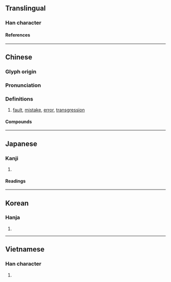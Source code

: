 {{character info/new}}
==Translingual==

===Han character===
{{Han char|rn=61|rad=心|as=09|sn=13|four=21332|canj=HNP|ids=⿱衍心}}

====References====
{{Han ref|kx=0393.350|dkj=10900|dj=0730.090|hdz=42322.140|uh=6106}}

----

==Chinese==
{{zh-forms}}

===Glyph origin===
{{Han etym}}

===Pronunciation===
{{zh-pron
|m=qiān
|c=hin1
|mc=y
|oc=y
|ma=
|cat=n
}}

===Definitions===
{{zh-hanzi}}

# [[fault]], [[mistake]], [[error]], [[transgression]]

====Compounds====
{{zh-der|乾餱以愆|愆陽|三風十愆|愆面|愆義|愆程|愆痾|愆德|愆尤|愆家|惹罪招愆|愆滯|愆期|不愆|愆序|愆伏|愆忒|惹禍招愆|前愆|蓋愆|繩愆糾謬|罪愆}}

----

==Japanese==

===Kanji===
{{ja-kanji|grade=|rs=心09}}

# {{defn|lang=ja|sort=心09}}

====Readings====
{{ja-readings
|on=けん
|kun=あやまる
}}

----

==Korean==

===Hanja===
{{ko-hanja|건}}

# {{defn|lang=ko|sort=心09}}

----

==Vietnamese==

===Han character===
{{vi-readings|rs=心09|reading=khiền}}

# {{defn|lang=vi|sort=心09}}